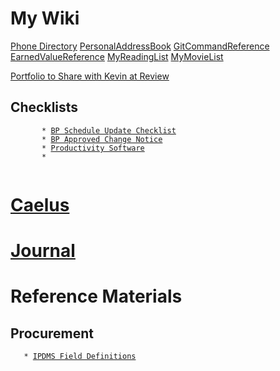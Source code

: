 = My Wiki =

[[Phone Directory]]
[[PersonalAddressBook]]
[[GitCommandReference]]
[[EarnedValueReference]]
[[MyReadingList]]
[[MyMovieList]]



[[Portfolio to Share with Kevin at Review]]

	
== Checklists ==
        * [[BP Schedule Update Checklist|BP Schedule Update Checklist]]
        * [[Approved Change Notice|BP Approved Change Notice]]
        * [[Productivity Software]]
        * 
        
= [[Caelus]] =

= [[/diary/diary|Journal]] =

= Reference Materials =

== Procurement ==
	* [[file:///P:/Purchasing/IPDMS/Field Descriptions IPDMS.pdf|IPDMS Field Definitions]]
